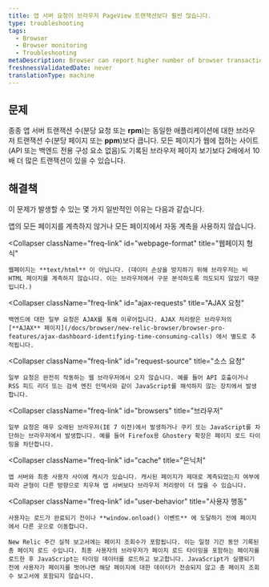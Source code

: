 ```yaml
---
title: 앱 서버 요청이 브라우저 PageView 트랜잭션보다 훨씬 많습니다.
type: troubleshooting
tags:
  - Browser
  - Browser monitoring
  - Troubleshooting
metaDescription: Browser can report higher number of browser transactions (PPM) than are reported by APM or other monitoring services.
freshnessValidatedDate: never
translationType: machine
---
```


## 문제

종종 앱 서버 트랜잭션 수(분당 요청 또는 **rpm**)는 동일한 애플리케이션에 대한 브라우저 트랜잭션 수(분당 페이지 또는 **ppm**)보다 큽니다. 모든 페이지가 웹에 접하는 사이트(API 또는 백엔드 전용 구성 요소 없음)도 기록된 브라우저 페이지 보기보다 2배에서 10배 더 많은 트랜잭션이 있을 수 있습니다.

## 해결책

이 문제가 발생할 수 있는 몇 가지 일반적인 이유는 다음과 같습니다.

<CollapserGroup>
  <Collapser
    className="freq-link"
    id="instrumentation"
    title="수단"
  >
    앱의 모든 페이지를 계측하지 않거나 모든 페이지에서 자동 계측을 사용하지 않습니다.
  </Collapser>

  <Collapser
    className="freq-link"
    id="webpage-format"
    title="웹페이지 형식"
  >
    웹페이지는 **text/html** 이 아닙니다. (데이터 손상을 방지하기 위해 브라우저는 비 HTML 페이지를 계측하지 않습니다. 이는 브라우저에서 구문 분석하도록 의도되지 않았기 때문입니다.)
  </Collapser>

  <Collapser
    className="freq-link"
    id="ajax-requests"
    title="AJAX 요청"
  >
    백엔드에 대한 일부 요청은 AJAX를 통해 이루어집니다. AJAX 처리량은 브라우저의 [**AJAX** 페이지](/docs/browser/new-relic-browser/browser-pro-features/ajax-dashboard-identifying-time-consuming-calls) 에서 별도로 추적됩니다.
  </Collapser>

  <Collapser
    className="freq-link"
    id="request-source"
    title="소스 요청"
  >
    일부 요청은 완전히 작동하는 웹 브라우저에서 오지 않습니다. 예를 들어 API 호출이거나 RSS 피드 리더 또는 검색 엔진 인덱서와 같이 JavaScript를 해석하지 않는 장치에서 발생합니다.
  </Collapser>

  <Collapser
    className="freq-link"
    id="browsers"
    title="브라우저"
  >
    일부 요청은 매우 오래된 브라우저(IE 7 이전)에서 발생하거나 쿠키 또는 JavaScript를 차단하는 브라우저에서 발생합니다. 예를 들어 Firefox용 Ghostery 확장은 페이지 로드 타이밍을 차단합니다.
  </Collapser>

  <Collapser
    className="freq-link"
    id="cache"
    title="은닉처"
  >
    앱 서버와 최종 사용자 사이에 캐시가 있습니다. 캐시된 페이지가 제대로 계측되었는지 여부에 따라 균형이 다른 방향으로 치우쳐 앱 서버보다 브라우저 처리량이 더 많을 수 있습니다.
  </Collapser>

  <Collapser
    className="freq-link"
    id="user-behavior"
    title="사용자 행동"
  >
    사용자는 로드가 완료되기 전이나 **window.onload() 이벤트** 에 도달하기 전에 페이지에서 다른 곳으로 이동합니다.

    New Relic 주간 실적 보고서에는 페이지 조회수가 포함됩니다. 이는 일정 기간 동안 기록된 총 페이지 로드 수입니다. 최종 사용자의 브라우저가 페이지 로드 타이밍을 포함하는 페이지를 로드한 후 JavaScript는 타이밍 데이터를 로드하고 보고합니다. JavaScript가 실행되기 전에 사용자가 페이지를 벗어나면 해당 페이지에 대한 데이터가 전송되지 않고 총 페이지 조회수 보고서에 포함되지 않습니다.
  </Collapser>
</CollapserGroup>